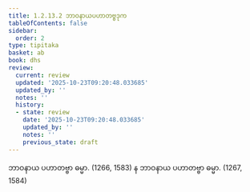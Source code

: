 ```yaml
---
title: 1.2.13.2 ဘာဝနာယပဟာတဗ္ဗဒုက
tableOfContents: false
sidebar:
  order: 2
type: tipitaka
basket: ab
book: dhs
review:
  current: review
  updated: '2025-10-23T09:20:48.033685'
  updated_by: ''
  notes: ''
  history:
  - state: review
    date: '2025-10-23T09:20:48.033685'
    updated_by: ''
    notes: ''
    previous_state: draft
---
```



<ReviewStatus review={frontmatter.review} showDetails={true} />

<HypothesisAnnotation frontmatter={frontmatter} />

<DynamicBreadcrumb />

<Division number="106" book="dhs" e="ch" v="29" p="13">

<Paragraph number="247" book="dhs">
ဘာဝနာယ ပဟာတဗ္ဗာ ဓမ္မာ. (<Emphasis>1266, 1583</Emphasis>)
</Paragraph>

<Paragraph number="248" book="dhs">
န ဘာဝနာယ ပဟာတဗ္ဗာ ဓမ္မာ. (<Emphasis>1267, 1584</Emphasis>)
</Paragraph>
</Division>